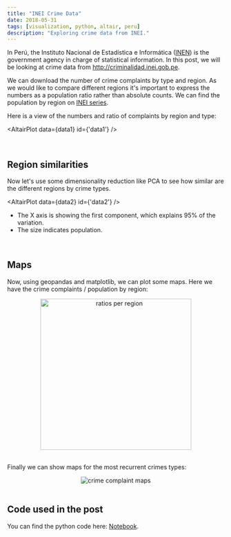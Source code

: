 ```yaml
---
title: "INEI Crime Data"
date: 2018-05-31
tags: [visualization, python, altair, peru]
description: "Exploring crime data from INEI."
---
```



In Perú, the Instituto Nacional de Estadística e Informática ([INEN](https://www.inei.gob.pe/)) is the government agency in charge of statistical information. In this post, we will be looking at crime data from <http://criminalidad.inei.gob.pe>.

We can download the number of crime complaints by type and region. As we would like to compare different regions it's important to express the numbers as a population ratio rather than absolute counts. We can find the population by region on [INEI series](http://webapp.inei.gob.pe:8080/sirtod-series).

Here is a view of the numbers and ratio of complaints by region and type:

<AltairPlot data={data1} id={'data1'} />

<br />

## Region similarities

Now let's use some dimensionality reduction like PCA to see how similar are the different regions by crime types.

<AltairPlot data={data2} id={'data2'} />

- The X axis is showing the first component, which explains 95% of the variation.
- The size indicates population.

<br />

## Maps

Now, using geopandas and matplotlib, we can plot some maps. Here we have the crime complaints / population by region:

<center><img src="./delitos-ratio-map.png" alt="ratios per region" style="width: 350px;" /></center>

<br />

Finally we can show maps for the most recurrent crimes types:

<center><img src="./delitos-crim-maps.png" alt="crime complaint maps" /></center>

<br />

## Code used in the post

You can find the python code here: [Notebook](https://nbviewer.jupyter.org/github/renato145/peru-stats/blob/master/nbs/explore-delitos.ipynb).
